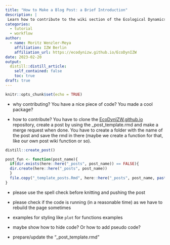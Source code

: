 ```yaml
---
title: "How to Make a Blog Post: a Brief Introduction"
description: |
 Learn how to contribute to the wiki section of the Ecological Dynamics Department webpage. If you think you have an important information, script, package or just a pieace of code that might be interesting for your colleagues you can create easily a blog post and add this to the wiki section of the webpage.
categories:
  - tutorial
  - workflow
author:
  - name: Moritz Wenzler-Meya
    affiliation: IZW Berlin
    affiliation_url: https://ecodynizw.github.io/EcoDynIZW
date: 2023-02-20
output:
  distill::distill_article:
    self_contained: false
    toc: true
draft: true
---
```


```r
knitr::opts_chunk$set(echo = TRUE)
```

- why contributing?
  You have a nice piece of code? You made a cool package?

- how to contribute?
  You have to clone the [EcoDynIZW.github.io](x-github-client://openRepo/https://github.com/EcoDynIZW/EcoDynIZW.github.io) repository, create a post by using the _post_template.rmd and make a merge request when done.
  You have to create a folder with the name of the post and save the rmd in there (maybe we create a function for that, like our own post wiki function or so).
  
```r
distill::create_post()

post_fun <- function(post_name){
  if(dir.exists(here::here("_posts", post_name)) == FALSE){
  dir.create(here::here("_posts", post_name))
  }
  file.copy("_template_posts.Rmd", here::here("_posts", post_name, paste0(post_name, ".rmd")))
}

```

  

- please use the spell check before knitting and pushing the post

- please check if the code is running (in a reasonable time) as we have to rebuild the page sometimes

- examples for styling like `plot` for functions examples

- maybe show how to hide code? Or how to add pseudo code? 

- prepare/update the "_post_template.rmd"


